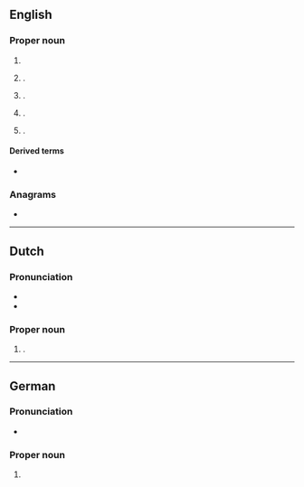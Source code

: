==English==
{{wp}}

===Proper noun===
{{en-prop}}

# {{surname|en|from=French}}
# {{place|en|city|co/Pocahontas County|s/Iowa|c/USA}}.
# {{place|en|town/and/village|co/Otsego County|s/New York|c/USA}}.
# {{place|en|city/county seat|co/Laurens County|s/South Carolina|c/USA}}.
# {{place|en|commune|dept/Hérault|c/France}}.

====Derived terms====
* {{l|en|Laurens County}}

===Anagrams===
* {{anagrams|en|a=aelnrsu|Luserna|ulnares}}

----

==Dutch==
{{wikipedia|lang=nl}}

===Pronunciation===
* {{IPA|nl|/ˈlɑu̯rəns/}}
* {{audio|nl|Nl-Laurens.ogg|Audio}}

===Proper noun===
{{nl-proper noun}}
# {{given name|nl|male|eq=Laurence|eq2=Lawrence}}.

----

==German==

===Pronunciation===
* {{audio|de|LL-Q188 (deu)-Sebastian Wallroth-Laurens.wav|Audio}}

===Proper noun===
{{head|de|proper noun}}

# {{given name|de|male|var=Lorenz|eq=Laurence}}